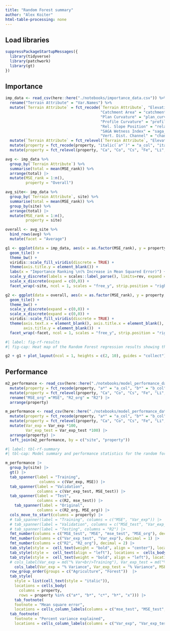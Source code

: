 ```yaml
---
title: "Random Forest summary"
author: "Alex Koiter"
html-table-processing: none
---
```


## Load libraries
```r
suppressPackageStartupMessages({
  library(tidyverse)
  library(patchwork)
  library(gt)
})

```

## Importance
```r
imp_data <- read_csv(here::here("./notebooks/importance_data.csv")) %>%
  rename("Terrain Attribute" = "Var.Names") %>%
  mutate(`Terrain Attribute` = fct_recode(`Terrain Attribute`, "Elevation" = "elevation", 
                                          "Catchment Area" = "catchment_area",
                                          "Plan Curvature" = "plan_curvature",
                                          "Profile Curvature" = "profile_curvature",
                                          "Rel. Slope Position" = "relative_slope_position",
                                          "SAGA Wetness Index" = "saga_wetness_index",
                                          "Vert. Dist. Channel" = "channel_network_distance")) %>%
  mutate(`Terrain Attribute` = fct_relevel(`Terrain Attribute`, "Elevation", "SAGA Wetness Index", "Rel. Slope Position", "Vert. Dist. Channel","Catchment Area", "Profile Curvature", "Plan Curvature")) %>%
  mutate(property = fct_recode(property, "italic(`a*`)" = "a_col", "italic(`b*`)" = "b_col", "italic(`c*`)" = "c_col", "italic(`h*`)" = "h_col", "italic(`x`)" = "x_col")) %>%
  mutate(property = fct_relevel(property, "Ca", "Co", "Cs", "Fe", "Li", "La", "Nb", "Ni", "Rb", "Sr", "italic(`a*`)", "italic(`b*`)", "italic(`c*`)", "italic(`h*`)", "italic(`x`)"))

avg <- imp_data %>%
  group_by(`Terrain Attribute`) %>%
  summarise(total = mean(MSE_rank)) %>%
  arrange(total) |>
  mutate(MSE_rank = 1:n(),
         property = "Overall")

avg_site<- imp_data %>%
  group_by(`Terrain Attribute`, site) %>%
  summarise(total = mean(MSE_rank)) %>%
  group_by(site) %>%
  arrange(total) |>
  mutate(MSE_rank = 1:n(),
         property = site)

overall <- avg_site %>%
  bind_rows(avg) %>%
  mutate(facet = "Average")

g1 <- ggplot(data = imp_data, aes(x = as.factor(MSE_rank), y = property, fill = `Terrain Attribute`)) + 
  geom_tile() +
  theme_bw() +
  viridis::scale_fill_viridis(discrete = TRUE) +
  theme(axis.title.y = element_blank()) +
  labs(x = "Importance Ranking \n(% Increase in Mean Squared Error)") +
  scale_y_discrete(labels = scales::label_parse(), limits=rev, expand = c(0,0)) +
  scale_x_discrete(expand = c(0,0)) +
  facet_wrap(~site, ncol = 1, scales = "free_y", strip.position = "right")

g2 <- ggplot(data = overall, aes(x = as.factor(MSE_rank), y = property, fill = `Terrain Attribute`)) + 
  geom_tile() +
  theme_bw() +
  scale_y_discrete(expand = c(0,0)) +
  scale_x_discrete(expand = c(0,0)) +
  viridis::scale_fill_viridis(discrete = TRUE) +
  theme(axis.text.x = element_blank(), axis.title.x = element_blank(), axis.ticks.x = element_blank(),
        axis.title.y = element_blank())  +
  facet_wrap(~facet, ncol = 1, scales = "free_y", strip.position = "right")

```

```r
#| label: fig-rf-results
#| fig-cap: Heat map of the Random Forest regression results showing the ranking of the importance of terrain attributes (based on % increase in Mean Squared Error) in explaining the spatial variabilty of selected colour and geochemical properties within the agricultural and forested sites. Top panel shows an average ranking for each site and across both sites.

g2 + g1 + plot_layout(ncol = 1, heights = c(2, 10), guides = "collect") & theme(legend.position = 'right')
```

## Performance
```r
m2_performance <- read_csv(here::here("./notebooks/model_performance_data_49.csv")) |>
  mutate(property = fct_recode(property, "a*" = "a_col", "b*" = "b_col", "c*" = "c_col", "h*" = "h_col", "x" = "x_col", "Ca" = "ca", "Co" = "co", "Cs" = "cs", "Fe" = "fe", "Li" = "li", "La" = "la", "Nb" = "nb", "Ni" = "ni", "Rb" = "rb", "Sr" = "sr")) |>
  mutate(property = fct_relevel(property, "Ca", "Co", "Cs", "Fe", "Li", "La", "Nb", "Ni", "Rb", "Sr", "a*", "b*", "c*", "h*", "x")) |>
  rename("MSE_org" ="MSE", "R2_org" = "R2") |>
  arrange(property) 
```


```r
m_performance <- read_csv(here::here("./notebooks/model_performance_data.csv")) |>
  mutate(property = fct_recode(property, "a*" = "a_col", "b*" = "b_col", "c*" = "c_col", "h*" = "h_col", "x" = "x_col")) |>
  mutate(property = fct_relevel(property, "Ca", "Co", "Cs", "Fe", "Li", "La", "Nb", "Ni", "Rb", "Sr", "a*", "b*", "c*", "h*", "x")) |>
  mutate(Var_exp = Var_exp *100,
         Var_exp_test = Var_exp_test *100) |>
  arrange(property) |>
  left_join(m2_performance, by = c("site", "property"))
```


```r

#| label: tbl-rf-summary
#| tbl-cap: Model summary and performance statistics for the random forest regression using the training, validation, test and original (non-interpolated) data sets.

m_performance |>
  group_by(site) |>
  gt() |>
  tab_spanner(label = "Training",
               columns = c(Var_exp, MSE)) |>
  tab_spanner(label = "Validation",
              columns = c(Var_exp_test, MSE_test)) |>
  tab_spanner(label = "Test",
              columns = c(R2, mse_test)) |>
    tab_spanner(label = "Original",
              columns = c(R2_org, MSE_org)) |>
  cols_move_to_start(columns = property) |>
  # tab_spanner(label = "Training", columns = c("MSE", "Var_exp")) |>
  # tab_spanner(label = "Validation", columns = c("MSE_test", "Var_exp_test")) |>
  # tab_spanner(label = "Testing", columns = "R2") |>
  fmt_number(columns = c("MSE_test", "MSE", "mse_test", "MSE_org"), decimal = 2) |>
  fmt_number(columns = c("Var_exp_test", "Var_exp"), decimal = 1) |>
  fmt_number(columns = c("R2", "R2_org"), decimal = 2) |>
  tab_style(style =  cell_text(weight = "bold", align = "center"), locations =  cells_row_groups()) |>
  tab_style(style =  cell_text(align = "left"), locations =  cells_body()) |>
  tab_style(style =  cell_text(weight = "bold", align = "left"), locations =  cells_column_labels()) |>
  # cols_label(Var_exp = md("% Var<br/>Training"), Var_exp_test = md("% Var<br/>Validation"), MSE_test = md("MSE<br/>Testing"), MSE = md("MSE<br/>Training"), R2 = md("{{R^2}}<br/>Testing"), property = "Property") |>
    cols_label(Var_exp = "% Variance", Var_exp_test = "% Variance", MSE_test = "MSE", MSE = "MSE", R2 = "{{R^2}}", R2_org = "{{R^2}}", property = "Property", mse_test = "MSE", MSE_org = "MSE") |>
  row_group_order(groups = c("Agriculture", "Forest"))  |>
  tab_style(
    style = list(cell_text(style = "italic")),
    locations = cells_body(
      columns = property,
      rows = property %in% c("a*", "b*", "c*", "h*", "x"))) |>
    tab_footnote(
    footnote = "Mean square error",
    locations = cells_column_labels(columns = c("mse_test", "MSE_test", "MSE", "MSE_org"))) |>
  tab_footnote(
    footnote = "Percent variance explained",
    locations = cells_column_labels(columns = c("Var_exp", "Var_exp_test"))) 
```
